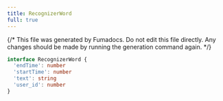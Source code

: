 ```yaml
---
title: RecognizerWord
full: true
---
```


{/* This file was generated by Fumadocs. Do not edit this file directly. Any changes should be made by running the generation command again. */}



```typescript
interface RecognizerWord {
  'endTime': number
  'startTime': number
  'text': string
  'user_id': number
}
```
